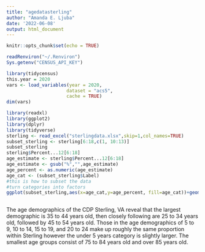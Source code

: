 ```yaml
---
title: "agedatasterling"
author: "Amanda E. Ljuba"
date: '2022-06-08'
output: html_document
---
```


```r
knitr::opts_chunk$set(echo = TRUE)
```

```r
readRenviron("~/.Renviron") 
Sys.getenv("CENSUS_API_KEY")
``` 

```r
library(tidycensus)
this.year = 2020
vars <- load_variables(year = 2020,
                      dataset = "acs5",
                      cache = TRUE)
dim(vars)
```

```r
library(readxl)
library(ggplot2)
library(dplyr)
library(tidyverse)
sterling <- read_excel("sterlingdata.xlsx",skip=1,col_names=TRUE)
subset_sterling <- sterling[6:18,c(1, 10:13)]
subset_sterling
sterling$Percent...12[6:18]
age_estimate <- sterling$Percent...12[6:18]
age_estimate <- gsub("%","",age_estimate)
age_percent <- as.numeric(age_estimate)
age_cat <- (subset_sterling$Label)
#this is how to subset the data
#turn categories into factors 
ggplot(subset_sterling,aes(x=age_cat,y=age_percent, fill=age_cat))+geom_col()+theme(axis.text.x=element_blank(), axis.title.x = element_blank(), axis.text.y = element_blank(),axis.ticks.y=element_blank())+scale_x_discrete(limits=age_cat)+labs(caption= "Source: S0101 ACS 5-year data 2016-2020",y="Percent",)+ coord_polar()+guides(fill = guide_legend(title = "Age Group")) + geom_text(aes(label = age_percent, y = age_percent), size = 3, position = position_stack(vjust = 0.8))
```

```r

```



The age demographics of the CDP Sterling, VA reveal that the largest demographic is 35 to 44 years old, then closely following are 25 to 34 years old, followed by 45 to 54 years old. Those in the age demographics of 5 to 9, 10 to 14, 15 to 19, and 20 to 24 make up roughly the same proportion within Sterling however the under 5 years category is slightly larger. The smallest age groups consist of 75 to 84 years old and over 85 years old.  